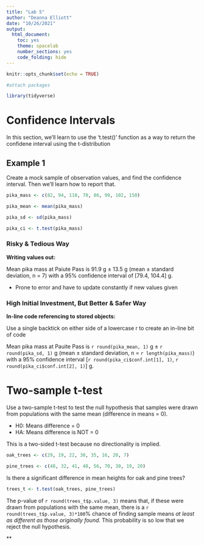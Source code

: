 ```yaml
---
title: "Lab 5"
author: "Deanna Elliott"
date: "10/26/2021"
output: 
  html_document: 
    toc: yes
    theme: spacelab
    number_sections: yes
    code_folding: hide
---
```


```r
knitr::opts_chunk$set(echo = TRUE)

#attach packages

library(tidyverse)
```

# Confidence Intervals #

In this section, we'll learn to use the 't.test()' function as a way to return the confidene interval using the t-distribution

## Example 1 ##

Create a mock sample of observation values, and find the confidence interval. Then we'll learn how to report that.

```r

pika_mass <- c(82, 94, 110, 70, 86, 99, 102, 150)

pika_mean <- mean(pika_mass)

pika_sd <- sd(pika_mass)

pika_ci <- t.test(pika_mass)
```

### Risky & Tedious Way ###

**Writing values out:** 

Mean pika mass at Paiute Pass is 91.9 g $\pm$ 13.5 g (mean $\pm$ standard deviation, n = 7) with a 95% confidence interval of [79.4, 104.4] g.

- Prone to error and have to update constantly if new values given

### High Initial Investment, But Better & Safer Way ###

**In-line code referencing to stored objects:**

Use a single backtick on either side of a lowercase r to create an in-line bit of code

Mean pika mass at Pauite Pass is `r round(pika_mean, 1)` g  $\pm$ `r round(pika_sd, 1)` g (mean $\pm$ standard deviation, n = `r length(pika_mass)`) with a 95% confidence interval [`r round(pika_ci$conf.int[1], 1)`, `r round(pika_ci$conf.int[2], 1)`] g.

# Two-sample t-test #

Use a two-sample t-test to test the null hypothesis that samples were drawn from populations with the same mean (difference in means = 0).

- H0: Means difference = 0
- HA: Means difference is NOT = 0

This is a two-sided t-test because no directionality is implied.

```r

oak_trees <- c(29, 19, 22, 30, 35, 16, 20, 7)

pine_trees <- c(48, 32, 41, 40, 56, 70, 30, 19, 20)
```

Is there a significant difference in mean heights for oak and pine trees?

```r

trees_t <- t.test(oak_trees, pine_trees)
```

The p-value of `r round(trees_t$p.value, 3)` means that, if these were drawn from populations with the same mean, there is a `r round(trees_t$p.value, 3)*100`% chance of finding sample means *at least as different as those originally found*. This probability is so low that we reject the null hypothesis.



**